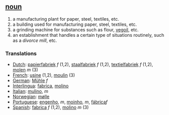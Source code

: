 == [[noun]] ==

# a manufacturing plant for paper, steel, textiles, etc.
# a building used for manufacturing paper, steel, textiles, etc.
# a grinding machine for substances such as flour, [[w:vegoil|vegoil]], etc.
# an establishment that handles a certain type of situations routinely, such as a ''divorce mill'', etc.

=== Translations ===
*[[Dutch]]: [[papierfabriek]] ''f'' (1,2), [[staalfabriek]] ''f'' (1,2), [[textielfabriek]] ''f'' (1,2), [[molen]] ''m'' (3)
*[[French]]: [[usine]] (1,2), [[moulin]] (3)
*[[German]]: [[Mühle]] ''f''
*[[Interlingua]]: [[fabrica]], [[molino]]
*[[Italian]]: [[mulino]], ''m''
*[[Norwegian]]: [[mølle]]
*[[Portuguese]]: [[engenho]], ''m'', [[moinho]], ''m'', [[fábrica]]''f''
*[[Spanish]]: [[fabrica]] ''f'' (1,2), [[molino]] ''m'' (3)